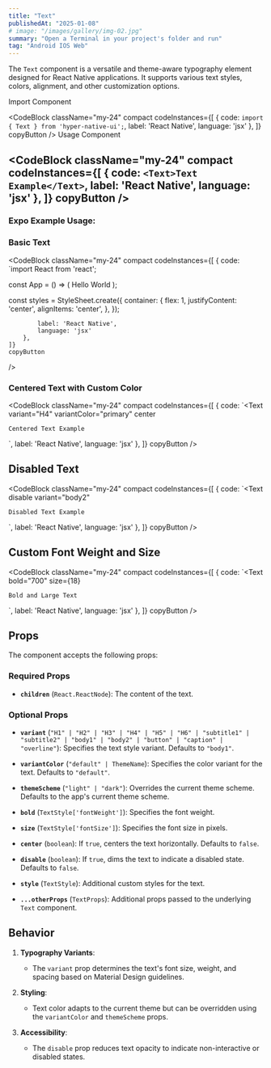 ```yaml
---
title: "Text"
publishedAt: "2025-01-08"
# image: "/images/gallery/img-02.jpg"
summary: "Open a Terminal in your project's folder and run"
tag: "Android IOS Web"
---
```


The `Text` component is a versatile and theme-aware typography element designed for React Native applications. It supports various text styles, colors, alignment, and other customization options.

Import Component

<CodeBlock className="my-24"
    compact
    codeInstances={[
        {
            code: `import { Text } from 'hyper-native-ui';`,
            label: 'React Native',
            language: 'jsx'
        },
    ]}
    copyButton
/>
Usage Component

<CodeBlock className="my-24"
    compact
    codeInstances={[
        {
            code: `<Text>Text Example</Text>`,
            label: 'React Native',
            language: 'jsx'
        },
    ]}
    copyButton
/>
---
### **Expo Example Usage:**
<div 
data-snack-id="@akashmondal0/text-hyper-native-ui" 
data-snack-platform="web" 
data-snack-preview="true" 
data-snack-theme="dark" 
style={{
  "overflow":"hidden",
  "background":"#0C0D0E",
  "border":"1px solid var(--color-border)",
  "borderRadius":"4px",
  "height":"505px",
  "width":"100%"
}}></div>
<script async src="https://snack.expo.dev/embed.js"></script>

### Basic Text

<CodeBlock className="my-24"
    compact
    codeInstances={[
        {
            code: `import React from 'react';

const App = () => (
    <View style={styles.container}>
        <Text variant="H1">Hello World</Text>
    </View>
);

const styles = StyleSheet.create({
    container: {
        flex: 1,
        justifyContent: 'center',
        alignItems: 'center',
    },
});

            label: 'React Native',
            language: 'jsx'
        },
    ]}
    copyButton
/>

### Centered Text with Custom Color

<CodeBlock className="my-24"
    compact
    codeInstances={[
        {
            code: `<Text
    variant="H4"
    variantColor="primary"
    center
>
    Centered Text Example
</Text>`,
            label: 'React Native',
            language: 'jsx'
        },
    ]}
    copyButton
/>

## Disabled Text

<CodeBlock className="my-24"
    compact
    codeInstances={[
        {
            code: `<Text
    disable
    variant="body2"
>
    Disabled Text Example
</Text>`,
            label: 'React Native',
            language: 'jsx'
        },
    ]}
    copyButton
/>

## Custom Font Weight and Size

<CodeBlock className="my-24"
    compact
    codeInstances={[
        {
            code: `<Text
    bold="700"
    size={18}
>
    Bold and Large Text
</Text>`,
            label: 'React Native',
            language: 'jsx'
        },
    ]}
    copyButton
/>

## Props

The component accepts the following props:

### Required Props

- **`children`** (`React.ReactNode`):
  The content of the text.

### Optional Props

- **`variant`** (`"H1" | "H2" | "H3" | "H4" | "H5" | "H6" | "subtitle1" | "subtitle2" | "body1" | "body2" | "button" | "caption" | "overline"`):
  Specifies the text style variant. Defaults to `"body1"`.

- **`variantColor`** (`"default" | ThemeName`):
  Specifies the color variant for the text. Defaults to `"default"`.

- **`themeScheme`** (`"light" | "dark"`):
  Overrides the current theme scheme. Defaults to the app's current theme scheme.

- **`bold`** (`TextStyle['fontWeight']`):
  Specifies the font weight.

- **`size`** (`TextStyle['fontSize']`):
  Specifies the font size in pixels.

- **`center`** (`boolean`):
  If `true`, centers the text horizontally. Defaults to `false`.

- **`disable`** (`boolean`):
  If `true`, dims the text to indicate a disabled state. Defaults to `false`.

- **`style`** (`TextStyle`):
  Additional custom styles for the text.

- **`...otherProps`** (`TextProps`):
  Additional props passed to the underlying `Text` component.

## Behavior

1. **Typography Variants**:
   - The `variant` prop determines the text's font size, weight, and spacing based on Material Design guidelines.

2. **Styling**:
   - Text color adapts to the current theme but can be overridden using the `variantColor` and `themeScheme` props.

3. **Accessibility**:
   - The `disable` prop reduces text opacity to indicate non-interactive or disabled states.
